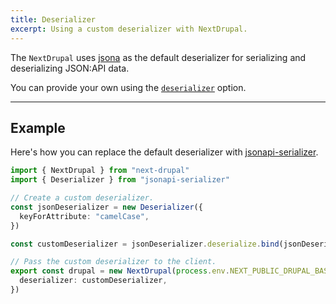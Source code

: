 ```yaml
---
title: Deserializer
excerpt: Using a custom deserializer with NextDrupal.
---
```


The `NextDrupal` uses [jsona](https://github.com/olosegres/jsona) as the default deserializer for serializing and deserializing JSON:API data.

You can provide your own using the [`deserializer`](/docs/client/configuration#deserializer) option.

---

## Example

Here's how you can replace the default deserializer with [jsonapi-serializer](https://github.com/SeyZ/jsonapi-serializer).

```ts title=lib/drupal.ts
import { NextDrupal } from "next-drupal"
import { Deserializer } from "jsonapi-serializer"

// Create a custom deserializer.
const jsonDeserializer = new Deserializer({
  keyForAttribute: "camelCase",
})

const customDeserializer = jsonDeserializer.deserialize.bind(jsonDeserializer)

// Pass the custom deserializer to the client.
export const drupal = new NextDrupal(process.env.NEXT_PUBLIC_DRUPAL_BASE_URL, {
  deserializer: customDeserializer,
})
```
